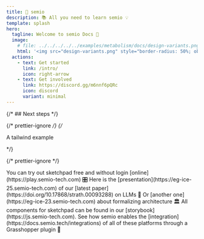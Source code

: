 ```yaml
---
title: 🧩 semio
description: 📚 All you need to learn semio 💡
template: splash
hero:
  tagline: Welcome to semio Docs 👋
  image:
    # file: ../../../../../examples/metabolism/docs/design-variants.png
    html: '<img src="design-variants.png" style="border-radius: 50%; object-fit: cover; border: 1px solid var(--color-foreground); width: 100%"/>'
  actions:
    - text: Get started
      link: /intro/
      icon: right-arrow
    - text: Get involved
      link: https://discord.gg/m6nnf6pQRc
      icon: discord
      variant: minimal
---
```



{/* ## Next steps */}

{/* prettier-ignore */}
{/* <div class="text-pink-600 text-center">

  <p>A tailwind example</p>
</div> */}

{/* prettier-ignore */}
<CardGrid stagger>

  <Card title="Just want to toy around?" icon="pencil">
    You can try out sketchpad free and without login [online](https://play.semio-tech.com) 🎛️
  </Card>
  <Card title="More into research?" icon="open-book">
    Here is the [presentation](https://eg-ice-25.semio-tech.com) of our [latest paper](https://doi.org/10.17868/strath.00093288) on LLMs 🤖
    Or [another one](https://eg-ice-23.semio-tech.com) about formalizing architecture 🏛️
  </Card>
  <Card title="Are you a web-dev?" icon="storybook">
    All components for sketchpad can be found in our [storybook](https://js.semio-tech.com).
  </Card>
  <Card title="Ever wanted to combine Wasp, Monoceros, Ladybug and Rhino?" icon="laptop">
    See how semio enables the [integration](https://docs.semio.tech/integrations) of all of these platforms through a Grasshopper plugin 🦗
  </Card>
</CardGrid>
